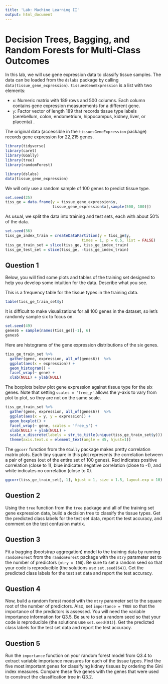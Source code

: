 ```yaml
---
title: 'Lab: Machine Learning II'
output: html_document
---
```


# Decision Trees, Bagging, and Random Forests for Multi-Class Outcomes

In this lab, we will use gene expression data to classify tissue samples. The data can be loaded from the `dslabs` package by calling `data(tissue_gene_expression)`. `tissuesGeneExpression` is a list with two elements: 

- `x`: Numeric matrix with 189 rows and 500 columns. Each column contains gene expression measurements for a different gene. 
- `y`: Factor vector of length 189 that records tissue type labels (cerebellum, colon, endometrium, hippocampus, kidney, liver, or placenta) . 

The original data (accessible in the `tissuesGeneExpression` package) records gene expression for 22,215 genes. 

```r
library(tidyverse)
library(caret)
library(GGally)
library(tree)
library(randomForest)

library(dslabs)
data(tissue_gene_expression)
```

We will only use a random sample of 100 genes to predict tissue type. 

```r
set.seed(25)
tiss_ge = data.frame(y = tissue_gene_expression$y, 
                     tissue_gene_expression$x[,sample(500, 100)])
```

As usual, we split the data into training and test sets, each with about 50% of the data. 

```r
set.seed(36)
tiss_ge_index_train = createDataPartition(y = tiss_ge$y, 
                                  times = 1, p = 0.5, list = FALSE)
tiss_ge_train_set = slice(tiss_ge, tiss_ge_index_train)
tiss_ge_test_set = slice(tiss_ge, -tiss_ge_index_train)
```


## Question 1

Below, you will find some plots and tables of the training set designed to help you develop some intuition for the data. Describe what you see. 

This is a frequency table for the tissue types in the training data. 

```r
table(tiss_ge_train_set$y)
```

It is difficult to make visualizations for all 100 genes in the dataset, so let's randomly sample six to focus on. 

```r
set.seed(49)
genes6 = sample(names(tiss_ge)[-1], 6)
genes6
```

Here are histograms of the gene expression distributions of the six genes.  

```r
tiss_ge_train_set %>% 
  gather(gene, expression, all_of(genes6))  %>% 
  ggplot(aes(x = expression)) + 
  geom_histogram() + 
  facet_wrap(~ gene) + 
  xlab(NULL) + ylab(NULL)
```

The boxplots below plot gene expression against tissue type for the six genes. Note that setting `scales = 'free_y'` allows the y-axis to vary from plot to plot, so they are not on the same scale. 

```r
tiss_ge_train_set %>% 
  gather(gene, expression, all_of(genes6))  %>% 
  ggplot(aes(x = y, y = expression)) + 
  geom_boxplot() + 
  facet_wrap(~ gene, scales = 'free_y') + 
  xlab(NULL) + ylab(NULL) + 
  scale_x_discrete(labels = str_to_title(unique(tiss_ge_train_set$y))) +
  theme(axis.text.x = element_text(angle = 45, hjust=1))
```

The `ggcorr` function from the `GGally` package makes pretty correlation matrix plots. Each tiny square in this plot represents the correlation between a pair of genes (out of the entire set of 100 genes). Red indicates positive correlation (close to 1), blue indicates negative correlation (close to -1), and white indicates no correlation (close to 0). 

```r
ggcorr(tiss_ge_train_set[,-1], hjust = 1, size = 1.5, layout.exp = 10)
```


## Question 2

Using the `tree` function from the `tree` package and all of the training set gene expression data, build a decision tree to classify the tissue types. Get the predicted class labels for the test set data, report the test accuracy, and comment on the test confusion matrix. 


## Question 3

Fit a bagging (bootstrap aggregation) model to the training data by running `randomForest` from the `randomForest` package with the `mtry` parameter set to the number of predictors (`mtry = 100`). Be sure to set a random seed so that your code is reproducible (the solutions use `set.seed(64)`). Get the predicted class labels for the test set data and report the test accuracy. 


## Question 4

Now, build a random forest model with the `mtry` parameter set to the square root of the number of predictors. Also, set `importance = TRUE` so that the importance of the predictors is assessed. You will need the variable importance information for Q3.5. Be sure to set a random seed so that your code is reproducible (the solutions use `set.seed(81)`). Get the predicted class labels for the test set data and report the test accuracy. 


## Question 5

Run the `importance` function on your random forest model from Q3.4 to extract variable importance measures for each of the tissue types. Find the five most important genes for classifying kidney tissues by ordering the Gini index measures. Compare these five genes with the genes that were used to construct the classification tree in Q3.2.
